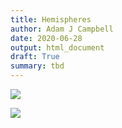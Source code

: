 ```yaml
---
title: Hemispheres
author: Adam J Campbell
date: 2020-06-28
output: html_document
draft: True
summary: tbd
---
```


![](/img/one_hundred_slices.png)


![](/img/hemisphere_dist.png)
